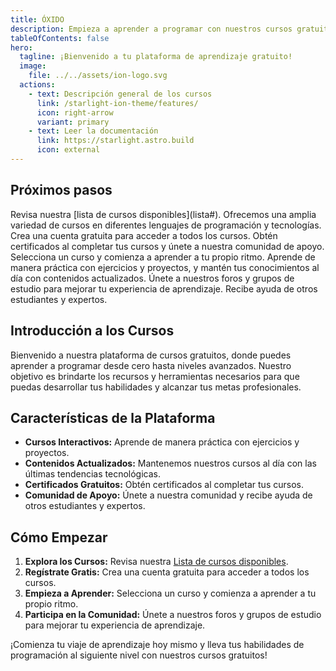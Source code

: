 ```yaml
---
title: ÓXIDO
description: Empieza a aprender a programar con nuestros cursos gratuitos.
tableOfContents: false
hero:
  tagline: ¡Bienvenido a tu plataforma de aprendizaje gratuito!
  image:
    file: ../../assets/ion-logo.svg
  actions:
    - text: Descripción general de los cursos
      link: /starlight-ion-theme/features/
      icon: right-arrow
      variant: primary
    - text: Leer la documentación
      link: https://starlight.astro.build
      icon: external
---
```



## Próximos pasos

<CardGrid stagger>
	<Card title="Explora los Cursos" icon="book">
		Revisa nuestra [lista de cursos disponibles](lista#). Ofrecemos una amplia variedad de cursos en diferentes lenguajes de programación y tecnologías.
	</Card>
	<Card title="Regístrate Gratis" icon="user">
		Crea una cuenta gratuita para acceder a todos los cursos. Obtén certificados al completar tus cursos y únete a nuestra comunidad de apoyo.
	</Card>
	<Card title="Empieza a Aprender" icon="play">
		Selecciona un curso y comienza a aprender a tu propio ritmo. Aprende de manera práctica con ejercicios y proyectos, y mantén tus conocimientos al día con contenidos actualizados.
	</Card>
	<Card title="Participa en la Comunidad" icon="group">
		Únete a nuestros foros y grupos de estudio para mejorar tu experiencia de aprendizaje. Recibe ayuda de otros estudiantes y expertos.
	</Card>
</CardGrid>

## Introducción a los Cursos

Bienvenido a nuestra plataforma de cursos gratuitos, donde puedes aprender a programar desde cero hasta niveles avanzados. Nuestro objetivo es brindarte los recursos y herramientas necesarios para que puedas desarrollar tus habilidades y alcanzar tus metas profesionales.

## Características de la Plataforma

- **Cursos Interactivos:** Aprende de manera práctica con ejercicios y proyectos.
- **Contenidos Actualizados:** Mantenemos nuestros cursos al día con las últimas tendencias tecnológicas.
- **Certificados Gratuitos:** Obtén certificados al completar tus cursos.
- **Comunidad de Apoyo:** Únete a nuestra comunidad y recibe ayuda de otros estudiantes y expertos.

## Cómo Empezar

1. **Explora los Cursos:** Revisa nuestra [Lista de cursos disponibles](lista#).
2. **Regístrate Gratis:** Crea una cuenta gratuita para acceder a todos los cursos.
3. **Empieza a Aprender:** Selecciona un curso y comienza a aprender a tu propio ritmo.
4. **Participa en la Comunidad:** Únete a nuestros foros y grupos de estudio para mejorar tu experiencia de aprendizaje.

¡Comienza tu viaje de aprendizaje hoy mismo y lleva tus habilidades de programación al siguiente nivel con nuestros cursos gratuitos!